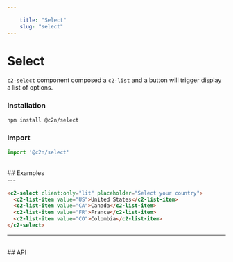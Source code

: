 ```yaml
---
    
    title: "Select"
    slug: "select"
---
```




# Select

`c2-select` component composed a `c2-list` and a button will trigger display a list of options. 

### Installation

```bash tag=CodeBlock
npm install @c2n/select
```

### Import

```typescript tag=CodeBlock
import '@c2n/select'
```

<br />
## Examples
<br />
---

```html tag=MdxCodeBlock,compack=true,component=c2-select
<c2-select client:only="lit" placeholder="Select your country">
  <c2-list-item value="US">United States</c2-list-item>
  <c2-list-item value="CA">Canada</c2-list-item>
  <c2-list-item value="FR">France</c2-list-item>
  <c2-list-item value="CO">Colombia</c2-list-item>
</c2-select>
```

---

<br />
## API

<ApiTable componentTag="c2-select"></ApiTable>
